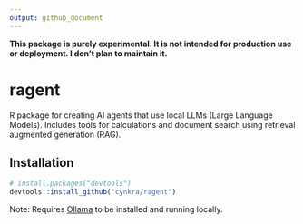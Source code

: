 ```yaml
---
output: github_document
---
```


**This package is purely experimental. It is not intended for production use or deployment. I don't plan to maintain it.**

# ragent

R package for creating AI agents that use local LLMs (Large Language Models). Includes tools for calculations and document search using retrieval augmented generation (RAG).

## Installation

```r
# install.packages("devtools")
devtools::install_github("cynkra/ragent")
```

Note: Requires [Ollama](https://ollama.ai/) to be installed and running locally.
